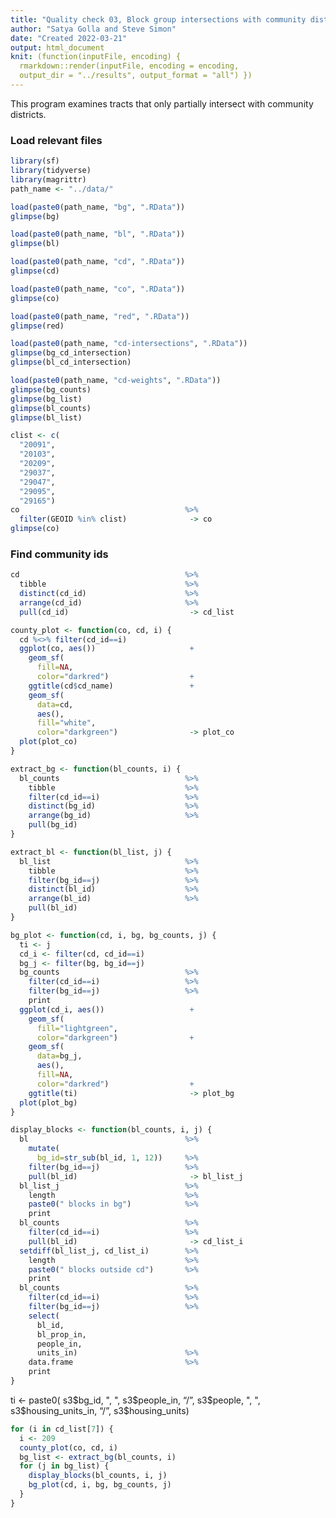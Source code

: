 ```yaml
---
title: "Quality check 03, Block group intersections with community districts"
author: "Satya Golla and Steve Simon"
date: "Created 2022-03-21"
output: html_document
knit: (function(inputFile, encoding) {
  rmarkdown::render(inputFile, encoding = encoding,
  output_dir = "../results", output_format = "all") })  
---
```


This program examines tracts that only partially intersect with community districts.

### Load relevant files

```r
library(sf)
library(tidyverse)
library(magrittr)
path_name <- "../data/"

load(paste0(path_name, "bg", ".RData"))
glimpse(bg)

load(paste0(path_name, "bl", ".RData"))
glimpse(bl)

load(paste0(path_name, "cd", ".RData"))
glimpse(cd)

load(paste0(path_name, "co", ".RData"))
glimpse(co)

load(paste0(path_name, "red", ".RData"))
glimpse(red)

load(paste0(path_name, "cd-intersections", ".RData"))
glimpse(bg_cd_intersection)
glimpse(bl_cd_intersection)

load(paste0(path_name, "cd-weights", ".RData"))
glimpse(bg_counts)
glimpse(bg_list)
glimpse(bl_counts)
glimpse(bl_list)

clist <- c(
  "20091",
  "20103",
  "20209",
  "29037",
  "29047",
  "29095",
  "29165")
co                                     %>%
  filter(GEOID %in% clist)              -> co
glimpse(co)
```

### Find community ids

```r
cd                                     %>%
  tibble                               %>%
  distinct(cd_id)                      %>%
  arrange(cd_id)                       %>%
  pull(cd_id)                           -> cd_list
```

```r
county_plot <- function(co, cd, i) {
  cd %<>% filter(cd_id==i)
  ggplot(co, aes())                     +
    geom_sf(
      fill=NA,
      color="darkred")                  +
    ggtitle(cd$cd_name)                 +
    geom_sf(
      data=cd,
      aes(),
      fill="white",
      color="darkgreen")                -> plot_co
  plot(plot_co)
}

extract_bg <- function(bl_counts, i) {
  bl_counts                            %>%
    tibble                             %>%
    filter(cd_id==i)                   %>%
    distinct(bg_id)                    %>%
    arrange(bg_id)                     %>%
    pull(bg_id)                       
}

extract_bl <- function(bl_list, j) {
  bl_list                              %>%
    tibble                             %>%
    filter(bg_id==j)                   %>%
    distinct(bl_id)                    %>%
    arrange(bl_id)                     %>%
    pull(bl_id)                       
}

bg_plot <- function(cd, i, bg, bg_counts, j) {
  ti <- j
  cd_i <- filter(cd, cd_id==i)
  bg_j <- filter(bg, bg_id==j)
  bg_counts                            %>%
    filter(cd_id==i)                   %>%
    filter(bg_id==j)                   %>%
    print
  ggplot(cd_i, aes())                   +
    geom_sf(
      fill="lightgreen",
      color="darkgreen")                +
    geom_sf(
      data=bg_j,
      aes(),
      fill=NA,
      color="darkred")                  +
    ggtitle(ti)                         -> plot_bg
  plot(plot_bg)
}

display_blocks <- function(bl_counts, i, j) {
  bl                                   %>%
    mutate(
      bg_id=str_sub(bl_id, 1, 12))     %>%
    filter(bg_id==j)                   %>%
    pull(bl_id)                         -> bl_list_j
  bl_list_j                            %>%
    length                             %>%
    paste0(" blocks in bg")            %>%
    print
  bl_counts                            %>%
    filter(cd_id==i)                   %>%
    pull(bl_id)                         -> cd_list_i
  setdiff(bl_list_j, cd_list_i)        %>%
    length                             %>%
    paste0(" blocks outside cd")       %>%
    print
  bl_counts                            %>%
    filter(cd_id==i)                   %>%
    filter(bg_id==j)                   %>%
    select(
      bl_id,
      bl_prop_in,
      people_in,
      units_in)                        %>%
    data.frame                         %>%
    print
}
```

  ti <- paste0(
    s3$bg_id, ", ",
    s3$people_in, "/", 
    s3$people, ", ",
    s3$housing_units_in, "/", 
    s3$housing_units)


```r
for (i in cd_list[7]) {
  i <- 209
  county_plot(co, cd, i)
  bg_list <- extract_bg(bl_counts, i)
  for (j in bg_list) {
    display_blocks(bl_counts, i, j)
    bg_plot(cd, i, bg, bg_counts, j)
  }
}
```


<!---Key census links go here--->
